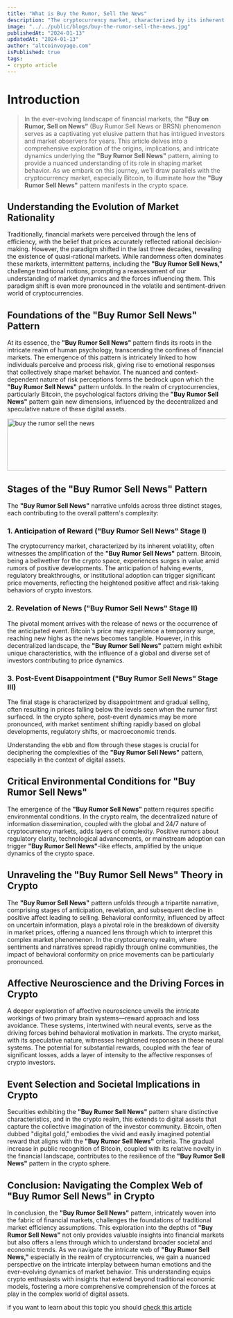 ```yaml
---
title: "What is Buy the Rumor, Sell the News"
description: "The cryptocurrency market, characterized by its inherent volatility, often witnesses the amplification of the Buy Rumor Sell News pattern."
image: "../../public/blogs/buy-the-rumor-sell-the-news.jpg"
publishedAt: "2024-01-13"
updatedAt: "2024-01-13"
author: "altcoinvoyage.com"
isPublished: true
tags:
- crypto article
---
```

# Introduction

> In the ever-evolving landscape of financial markets, the **"Buy on Rumor, Sell on News"** (Buy Rumor Sell News or BRSN) phenomenon serves as a captivating yet elusive pattern that has intrigued investors and market observers for years. This article delves into a comprehensive exploration of the origins, implications, and intricate dynamics underlying the **"Buy Rumor Sell News"** pattern, aiming to provide a nuanced understanding of its role in shaping market behavior. As we embark on this journey, we'll draw parallels with the cryptocurrency market, especially Bitcoin, to illuminate how the **"Buy Rumor Sell News"** pattern manifests in the crypto space.

## Understanding the Evolution of Market Rationality

Traditionally, financial markets were perceived through the lens of efficiency, with the belief that prices accurately reflected rational decision-making. However, the paradigm shifted in the last three decades, revealing the existence of quasi-rational markets. While randomness often dominates these markets, intermittent patterns, including the **"Buy Rumor Sell News,"** challenge traditional notions, prompting a reassessment of our understanding of market dynamics and the forces influencing them. This paradigm shift is even more pronounced in the volatile and sentiment-driven world of cryptocurrencies.

## Foundations of the "Buy Rumor Sell News" Pattern

At its essence, the **"Buy Rumor Sell News"** pattern finds its roots in the intricate realm of human psychology, transcending the confines of financial markets. The emergence of this pattern is intricately linked to how individuals perceive and process risk, giving rise to emotional responses that collectively shape market behavior. The nuanced and context-dependent nature of risk perceptions forms the bedrock upon which the **"Buy Rumor Sell News"** pattern unfolds. In the realm of cryptocurrencies, particularly Bitcoin, the psychological factors driving the **"Buy Rumor Sell News"** pattern gain new dimensions, influenced by the decentralized and speculative nature of these digital assets.

[<Image
src="/blogs/buy-on-rumor-example.png"
width="1024"
height="120"
alt="buy the rumor sell the news"
sizes="100vw"
/>](https://www.bybit.com/invite?ref=KEKRZR)

## Stages of the "Buy Rumor Sell News" Pattern

The **"Buy Rumor Sell News"** narrative unfolds across three distinct stages, each contributing to the overall pattern's complexity:

### 1. Anticipation of Reward ("Buy Rumor Sell News" Stage I)

The cryptocurrency market, characterized by its inherent volatility, often witnesses the amplification of the **"Buy Rumor Sell News"** pattern. Bitcoin, being a bellwether for the crypto space, experiences surges in value amid rumors of positive developments. The anticipation of halving events, regulatory breakthroughs, or institutional adoption can trigger significant price movements, reflecting the heightened positive affect and risk-taking behaviors of crypto investors.

### 2. Revelation of News ("Buy Rumor Sell News" Stage II)

The pivotal moment arrives with the release of news or the occurrence of the anticipated event. Bitcoin's price may experience a temporary surge, reaching new highs as the news becomes tangible. However, in this decentralized landscape, the **"Buy Rumor Sell News"** pattern might exhibit unique characteristics, with the influence of a global and diverse set of investors contributing to price dynamics.

### 3. Post-Event Disappointment ("Buy Rumor Sell News" Stage III)

The final stage is characterized by disappointment and gradual selling, often resulting in prices falling below the levels seen when the rumor first surfaced. In the crypto sphere, post-event dynamics may be more pronounced, with market sentiment shifting rapidly based on global developments, regulatory shifts, or macroeconomic trends.

Understanding the ebb and flow through these stages is crucial for deciphering the complexities of the **"Buy Rumor Sell News"** pattern, especially in the context of digital assets.

## Critical Environmental Conditions for "Buy Rumor Sell News"

The emergence of the **"Buy Rumor Sell News"** pattern requires specific environmental conditions. In the crypto realm, the decentralized nature of information dissemination, coupled with the global and 24/7 nature of cryptocurrency markets, adds layers of complexity. Positive rumors about regulatory clarity, technological advancements, or mainstream adoption can trigger **"Buy Rumor Sell News"**-like effects, amplified by the unique dynamics of the crypto space.

## Unraveling the "Buy Rumor Sell News" Theory in Crypto

The **"Buy Rumor Sell News"** pattern unfolds through a tripartite narrative, comprising stages of anticipation, revelation, and subsequent decline in positive affect leading to selling. Behavioral conformity, influenced by affect on uncertain information, plays a pivotal role in the breakdown of diversity in market prices, offering a nuanced lens through which to interpret this complex market phenomenon. In the cryptocurrency realm, where sentiments and narratives spread rapidly through online communities, the impact of behavioral conformity on price movements can be particularly pronounced.

## Affective Neuroscience and the Driving Forces in Crypto

A deeper exploration of affective neuroscience unveils the intricate workings of two primary brain systems—reward approach and loss avoidance. These systems, intertwined with neural events, serve as the driving forces behind behavioral motivation in markets. The crypto market, with its speculative nature, witnesses heightened responses in these neural systems. The potential for substantial rewards, coupled with the fear of significant losses, adds a layer of intensity to the affective responses of crypto investors.

## Event Selection and Societal Implications in Crypto

Securities exhibiting the **"Buy Rumor Sell News"** pattern share distinctive characteristics, and in the crypto realm, this extends to digital assets that capture the collective imagination of the investor community. Bitcoin, often dubbed "digital gold," embodies the vivid and easily imagined potential reward that aligns with the **"Buy Rumor Sell News"** criteria. The gradual increase in public recognition of Bitcoin, coupled with its relative novelty in the financial landscape, contributes to the resilience of the **"Buy Rumor Sell News"** pattern in the crypto sphere.

## Conclusion: Navigating the Complex Web of "Buy Rumor Sell News" in Crypto

In conclusion, the **"Buy Rumor Sell News"** pattern, intricately woven into the fabric of financial markets, challenges the foundations of traditional market efficiency assumptions. This exploration into the depths of **"Buy Rumor Sell News"** not only provides valuable insights into financial markets but also offers a lens through which to understand broader societal and economic trends. As we navigate the intricate web of **"Buy Rumor Sell News,"** especially in the realm of cryptocurrencies, we gain a nuanced perspective on the intricate interplay between human emotions and the ever-evolving dynamics of market behavior. This understanding equips crypto enthusiasts with insights that extend beyond traditional economic models, fostering a more comprehensive comprehension of the forces at play in the complex world of digital assets.

if you want to learn about this topic you should [check this article](https://www.sciencedirect.com/science/article/abs/pii/B9780120884384500307)